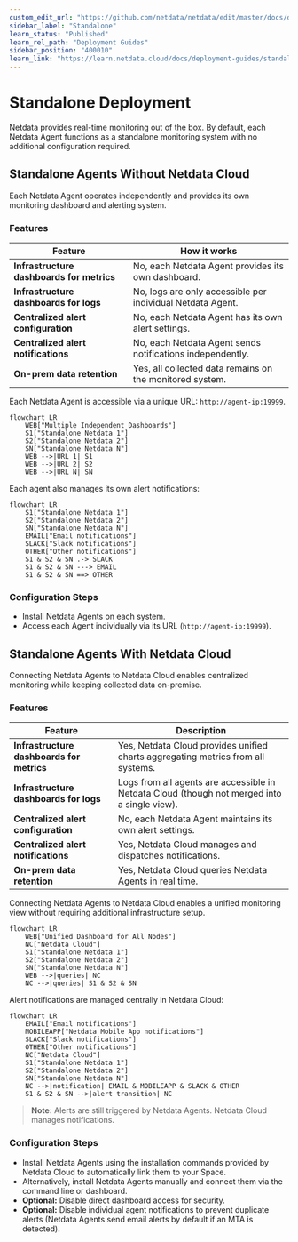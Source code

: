 ```yaml
---
custom_edit_url: "https://github.com/netdata/netdata/edit/master/docs/deployment-guides/standalone-deployment.md"
sidebar_label: "Standalone"
learn_status: "Published"
learn_rel_path: "Deployment Guides"
sidebar_position: "400010"
learn_link: "https://learn.netdata.cloud/docs/deployment-guides/standalone"
---
```


# Standalone Deployment

Netdata provides real-time monitoring out of the box. By default, each Netdata Agent functions as a standalone monitoring system with no additional configuration required.

## Standalone Agents Without Netdata Cloud

Each Netdata Agent operates independently and provides its own monitoring dashboard and alerting system.

### Features

| Feature | How it works |
|---------|-------------|
| **Infrastructure dashboards for metrics** | No, each Netdata Agent provides its own dashboard. |
| **Infrastructure dashboards for logs** | No, logs are only accessible per individual Netdata Agent. |
| **Centralized alert configuration** | No, each Netdata Agent has its own alert settings. |
| **Centralized alert notifications** | No, each Netdata Agent sends notifications independently. |
| **On-prem data retention** | Yes, all collected data remains on the monitored system. |

Each Netdata Agent is accessible via a unique URL: `http://agent-ip:19999`.

```mermaid
flowchart LR
    WEB["Multiple Independent Dashboards"]
    S1["Standalone Netdata 1"]
    S2["Standalone Netdata 2"]
    SN["Standalone Netdata N"]
    WEB -->|URL 1| S1
    WEB -->|URL 2| S2
    WEB -->|URL N| SN
```

Each agent also manages its own alert notifications:

```mermaid
flowchart LR
    S1["Standalone Netdata 1"]
    S2["Standalone Netdata 2"]
    SN["Standalone Netdata N"]
    EMAIL["Email notifications"]
    SLACK["Slack notifications"]
    OTHER["Other notifications"]
    S1 & S2 & SN .-> SLACK
    S1 & S2 & SN ---> EMAIL
    S1 & S2 & SN ==> OTHER
```

### Configuration Steps

- Install Netdata Agents on each system.
- Access each Agent individually via its URL (`http://agent-ip:19999`).

## Standalone Agents With Netdata Cloud

Connecting Netdata Agents to Netdata Cloud enables centralized monitoring while keeping collected data on-premise.

### Features

| Feature | Description |
|---------|-------------|
| **Infrastructure dashboards for metrics** | Yes, Netdata Cloud provides unified charts aggregating metrics from all systems. |
| **Infrastructure dashboards for logs** | Logs from all agents are accessible in Netdata Cloud (though not merged into a single view). |
| **Centralized alert configuration** | No, each Netdata Agent maintains its own alert settings. |
| **Centralized alert notifications** | Yes, Netdata Cloud manages and dispatches notifications. |
| **On-prem data retention** | Yes, Netdata Cloud queries Netdata Agents in real time. |

Connecting Netdata Agents to Netdata Cloud enables a unified monitoring view without requiring additional infrastructure setup.

```mermaid
flowchart LR
    WEB["Unified Dashboard for All Nodes"]
    NC["Netdata Cloud"]
    S1["Standalone Netdata 1"]
    S2["Standalone Netdata 2"]
    SN["Standalone Netdata N"]
    WEB -->|queries| NC
    NC -->|queries| S1 & S2 & SN
```

Alert notifications are managed centrally in Netdata Cloud:

```mermaid
flowchart LR
    EMAIL["Email notifications"]
    MOBILEAPP["Netdata Mobile App notifications"]
    SLACK["Slack notifications"]
    OTHER["Other notifications"]
    NC["Netdata Cloud"]
    S1["Standalone Netdata 1"]
    S2["Standalone Netdata 2"]
    SN["Standalone Netdata N"]
    NC -->|notification| EMAIL & MOBILEAPP & SLACK & OTHER
    S1 & S2 & SN -->|alert transition| NC
```

> **Note:** Alerts are still triggered by Netdata Agents. Netdata Cloud manages notifications.

### Configuration Steps

- Install Netdata Agents using the installation commands provided by Netdata Cloud to automatically link them to your Space.
- Alternatively, install Netdata Agents manually and connect them via the command line or dashboard.
- **Optional:** Disable direct dashboard access for security.
- **Optional:** Disable individual agent notifications to prevent duplicate alerts (Netdata Agents send email alerts by default if an MTA is detected).
